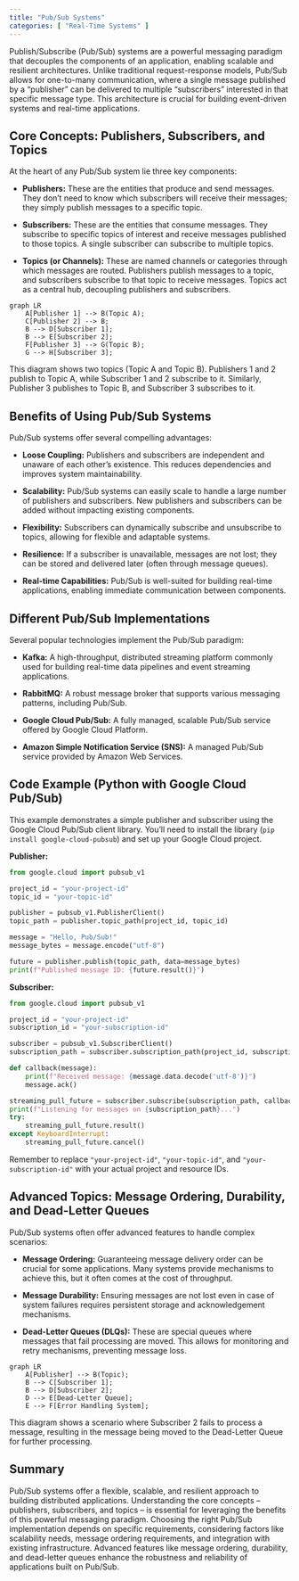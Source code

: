 ```yaml
---
title: "Pub/Sub Systems"
categories: [ "Real-Time Systems" ]
---
```



Publish/Subscribe (Pub/Sub) systems are a powerful messaging paradigm that decouples the components of an application, enabling scalable and resilient architectures.  Unlike traditional request-response models, Pub/Sub allows for one-to-many communication, where a single message published by a "publisher" can be delivered to multiple "subscribers" interested in that specific message type. This architecture is crucial for building event-driven systems and real-time applications.

## Core Concepts: Publishers, Subscribers, and Topics

At the heart of any Pub/Sub system lie three key components:

* **Publishers:**  These are the entities that produce and send messages. They don't need to know which subscribers will receive their messages; they simply publish messages to a specific topic.

* **Subscribers:** These are the entities that consume messages. They subscribe to specific topics of interest and receive messages published to those topics.  A single subscriber can subscribe to multiple topics.

* **Topics (or Channels):** These are named channels or categories through which messages are routed.  Publishers publish messages to a topic, and subscribers subscribe to that topic to receive messages.  Topics act as a central hub, decoupling publishers and subscribers.


```mermaid
graph LR
    A[Publisher 1] --> B(Topic A);
    C[Publisher 2] --> B;
    B --> D[Subscriber 1];
    B --> E[Subscriber 2];
    F[Publisher 3] --> G(Topic B);
    G --> H[Subscriber 3];
```

This diagram shows two topics (Topic A and Topic B). Publishers 1 and 2 publish to Topic A, while Subscriber 1 and 2 subscribe to it. Similarly, Publisher 3 publishes to Topic B, and Subscriber 3 subscribes to it.


## Benefits of Using Pub/Sub Systems

Pub/Sub systems offer several compelling advantages:

* **Loose Coupling:** Publishers and subscribers are independent and unaware of each other's existence. This reduces dependencies and improves system maintainability.

* **Scalability:** Pub/Sub systems can easily scale to handle a large number of publishers and subscribers.  New publishers and subscribers can be added without impacting existing components.

* **Flexibility:**  Subscribers can dynamically subscribe and unsubscribe to topics, allowing for flexible and adaptable systems.

* **Resilience:**  If a subscriber is unavailable, messages are not lost; they can be stored and delivered later (often through message queues).

* **Real-time Capabilities:** Pub/Sub is well-suited for building real-time applications, enabling immediate communication between components.


## Different Pub/Sub Implementations

Several popular technologies implement the Pub/Sub paradigm:

* **Kafka:** A high-throughput, distributed streaming platform commonly used for building real-time data pipelines and event streaming applications.

* **RabbitMQ:** A robust message broker that supports various messaging patterns, including Pub/Sub.

* **Google Cloud Pub/Sub:** A fully managed, scalable Pub/Sub service offered by Google Cloud Platform.

* **Amazon Simple Notification Service (SNS):** A managed Pub/Sub service provided by Amazon Web Services.


## Code Example (Python with Google Cloud Pub/Sub)

This example demonstrates a simple publisher and subscriber using the Google Cloud Pub/Sub client library.  You'll need to install the library (`pip install google-cloud-pubsub`) and set up your Google Cloud project.


**Publisher:**

```python
from google.cloud import pubsub_v1

project_id = "your-project-id"
topic_id = "your-topic-id"

publisher = pubsub_v1.PublisherClient()
topic_path = publisher.topic_path(project_id, topic_id)

message = "Hello, Pub/Sub!"
message_bytes = message.encode("utf-8")

future = publisher.publish(topic_path, data=message_bytes)
print(f"Published message ID: {future.result()}")
```

**Subscriber:**

```python
from google.cloud import pubsub_v1

project_id = "your-project-id"
subscription_id = "your-subscription-id"

subscriber = pubsub_v1.SubscriberClient()
subscription_path = subscriber.subscription_path(project_id, subscription_id)

def callback(message):
    print(f"Received message: {message.data.decode('utf-8')}")
    message.ack()

streaming_pull_future = subscriber.subscribe(subscription_path, callback=callback)
print(f"Listening for messages on {subscription_path}...")
try:
    streaming_pull_future.result()
except KeyboardInterrupt:
    streaming_pull_future.cancel()
```


Remember to replace `"your-project-id"`, `"your-topic-id"`, and `"your-subscription-id"` with your actual project and resource IDs.



##  Advanced Topics: Message Ordering, Durability, and Dead-Letter Queues

Pub/Sub systems often offer advanced features to handle complex scenarios:

* **Message Ordering:** Guaranteeing message delivery order can be crucial for some applications.  Many systems provide mechanisms to achieve this, but it often comes at the cost of throughput.

* **Message Durability:**  Ensuring messages are not lost even in case of system failures requires persistent storage and acknowledgement mechanisms.

* **Dead-Letter Queues (DLQs):**  These are special queues where messages that fail processing are moved.  This allows for monitoring and retry mechanisms, preventing message loss.


```mermaid
graph LR
    A[Publisher] --> B(Topic);
    B --> C[Subscriber 1];
    B --> D[Subscriber 2];
    D --> E[Dead-Letter Queue];
    E --> F[Error Handling System];

```

This diagram shows a scenario where Subscriber 2 fails to process a message, resulting in the message being moved to the Dead-Letter Queue for further processing.


## Summary

Pub/Sub systems offer a flexible, scalable, and resilient approach to building distributed applications.  Understanding the core concepts – publishers, subscribers, and topics – is essential for leveraging the benefits of this powerful messaging paradigm. Choosing the right Pub/Sub implementation depends on specific requirements, considering factors like scalability needs, message ordering requirements, and integration with existing infrastructure.  Advanced features like message ordering, durability, and dead-letter queues enhance the robustness and reliability of applications built on Pub/Sub.


